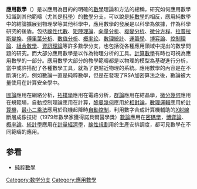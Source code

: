 {{Expand language|1=en|time=2022-05-16T10:00:41+00:00}}
{{Unreferenced|time=2022-05-16T10:00:41+00:00}}
{{NoteTA |G1=Math|G2=Economics}}
'''應用數學'''（{{lang-en|Applied Mathematics}}）是以應用為目的的明確的[[數學|數學]]理論和方法的總稱，研究如何應用數學知識到其他範疇（尤其是[[科學|科學]]）的[[數學|數學]]分支，可以說是[[純數學|純數學]]的相反，應用純數學中的結論擴展到物理學等其他科學中，應用數學的發展是以科學為依據，作為科學研究的後盾。包括[[線性代數|線性代數]]、[[矩陣理論|矩陣理論]]、[[向量分析|向量分析]]、[[複變分析|複變分析]]、[[微分方程|微分方程]]、[[拉普拉斯變換|拉普拉斯變換]]、[[傅里葉分析|傅里葉分析]]、[[數值分析|數值分析]]、[[概率论|概率论]]、[[數理統計|數理統計]]、[[運籌學|運籌學]]、[[博弈論|博弈論]]、[[控制理論|控制理論]]、[[組合數學|組合數學]]、[[資訊理論|資訊理論]]等許多數學分支，也包括從各種應用領域中提出的數學問題的研究。而大部分應用數學是以作為物理分析的工具。[[計算數學|計算數學]]有時也可視為應用數學的一部分。應用數學大部分的教學範疇都是以物理的模型為基礎進行分析，當中或許搭配了各種數學工具，就為了更貼近物理的系統。應用數學的內容是在不斷演化的，例如數論一直是純粹數學，但是在發現了RSA加密算法之後，數論被大量使用在計算安全學中。

[[圖論|圖論]]應用在網絡分析，[[拓撲學|拓撲學]]應用在電路分析，[[群論|群論]]應用在結晶學，[[微分幾何|微分幾何]]應用在規範場，自動控制理論應用在計算，[[黎曼幾何|黎曼幾何]]應用於[[相對論|相對論]]，[[數理邏輯|數理邏輯]]應用於[[电子计算机|計算機]]，[[最小二乘法|最小二乘法]]應用於飛機起降時[[自動控制|自動控制]]，利用數字合成計算機輔助的[[X射線|X射線]]斷層成像技術（1979年數學家獲得諾貝爾醫學獎）[[數論|數論]]應用在[[密碼學|密碼學]]，[[博弈論|博弈論]]、[[概率論|概率論]]、[[統計學|統計學]]應用在[[計量經濟學|計量經濟學]]，[[線性規劃|線性規劃]]用於生產安排調度，都可見數學在不同範疇的應用。

== 参看 ==
* [[純粹數學|純粹數學]]

{{数学主要领域}}
{{authority control}}
[[Category:数学分支|Category:数学分支]]
[[Category:應用數學|Category:應用數學]]